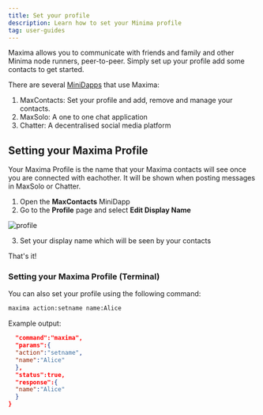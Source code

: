 ```yaml
---
title: Set your profile
description: Learn how to set your Minima profile
tag: user-guides
---
```


Maxima allows you to communicate with friends and family and other Minima node runners, peer-to-peer. Simply set up your profile add some contacts to get started.

There are several [MiniDapps](https://minidapps.minima.global/) that use Maxima:

1. MaxContacts: Set your profile and add, remove and manage your contacts.
2. MaxSolo: A one to one chat application
3. Chatter: A decentralised social media platform

## Setting your Maxima Profile

Your Maxima Profile is the name that your Maxima contacts will see once you are connected with eachother. It will be shown when posting messages in MaxSolo or Chatter.

1. Open the **MaxContacts** MiniDapp
2. Go to the **Profile** page and select **Edit Display Name**

<img src="/img/maxima/profile.png" alt="profile" width={300} height={300} />

3. Set your display name which will be seen by your contacts

That's it!

### Setting your Maxima Profile (Terminal)

You can also set your profile using the following command:

```bash title="Terminal"
maxima action:setname name:Alice
```

Example output:

```json title="Output"{
  "command":"maxima",
  "params":{
  "action":"setname",
  "name":"Alice"
  },
  "status":true,
  "response":{
  "name":"Alice"
  }
}
```
